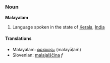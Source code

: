 ===Noun===
'''Malayalam'''

# Language spoken in the state of [[Kerala]], [[India]]

====Translations====
*Malayalam: [[മലയാളം]] (malayāḷaṁ)
*Slovenian: [[malajalščina]] ''f''